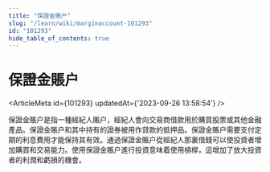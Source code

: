 ```yaml
---
title: "保證金賬户"
slug: "/learn/wiki/marginaccount-101293"
id: "101293"
hide_table_of_contents: true
---
```



# 保證金賬户

<ArticleMeta id={101293} updatedAt={'2023-09-26 13:58:54'} />
<div className='border-solid border-b border-t-0 my-4 border-[var(--ifm-color-gray-300)]' />

保證金賬户是指一種經紀人賬户，經紀人會向交易商借款用於購買股票或其他金融產品。保證金賬户和其中持有的證券被用作貸款的抵押品。保證金賬户需要支付定期的利息費用才能保持其有效。通過保證金賬户從經紀人那裏借錢可以使投資者增加購買和交易能力。使用保證金賬户進行投資意味着使用槓桿，這增加了放大投資者的利潤和虧損的機會。

